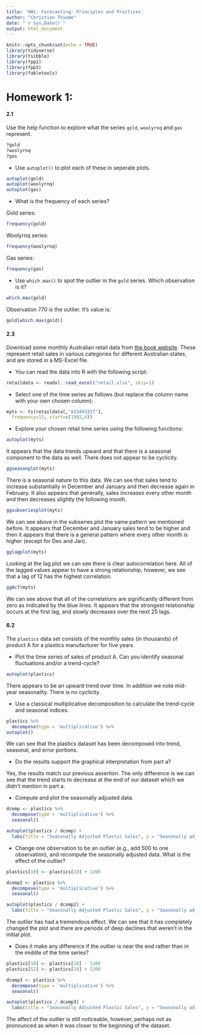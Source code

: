 ```yaml
---
title: 'HW1: Forecasting: Principles and Practices'
author: "Christian Thieme"
date: "`r Sys.Date()`"
output: html_document
---
```



```r
knitr::opts_chunk$set(echo = TRUE)
library(tidyverse)
library(tsibble)
library(fpp2)
library(fpp3)
library(fabletools)
```

# Homework 1: 

#### 2.1

Use the help function to explore what the series `gold`, `woolyrnq` and `gas` represent.

```r
?gold
?woolyrnq
?gas
```

* Use `autoplot()` to plot each of these in seperate plots. 

```r
autoplot(gold)
autoplot(woolyrnq)
autoplot(gas)
```
* What is the frequency of each series?  

Gold series: 

```r
frequency(gold)
```
Woolyrnq series: 

```r
frequency(woolyrnq)
```
Gas series: 

```r
frequency(gas)
```

* Use `which.max()` to spot the outlier in the `gold` series. Which observation is it? 

```r
which.max(gold)
```
Observation 770 is the outlier. It's value is: 

```r
gold[which.max(gold)]
```
#### 2.3

Download some monthly Australian retail data from [the book website](https://otexts.com/fpp2/extrafiles/retail.xlsx). These represent retail sales in various categories for different Australian states, and are stored in a MS-Excel file.

* You can read the data into R with the following script: 

```r
retaildata <- readxl::read_excel("retail.xlsx", skip=1)
```

* Select one of the time series as follows (but replace the column name with your own chosen column):

```r
myts <- ts(retaildata[,"A3349335T"],
  frequency=12, start=c(1982,4))
```

* Explore your chosen retail time series using the following functions:

```r
autoplot(myts)
```
It appears that the data trends upward and that there is a seasonal component to the data as well. There does not appear to be cyclicity.

```r
ggseasonplot(myts)
```
There is a seasonal nature to this data. We can see that sales tend to increase substantially in December and January and then decrease again in February. It also appears that generally, sales increases every other month and then decreases slightly the following month. 

```r
ggsubseriesplot(myts)
```
We can see above in the subseries plot the same pattern we mentioned before. It appears that December and January sales tend to be higher and then it appears that there is a general pattern where every other month is higher (except for Dec and Jan).

```r
gglagplot(myts)
```
Looking at the lag plot we can see there is clear autocorrelation here. All of the lagged values appear to have a strong relationship, however, we see that a lag of 12 has the highest correlation. 

```r
ggAcf(myts)
```
We can see above that all of the correlations are significantly different from zero as indicated by the blue lines. It appears that the strongest relationship occurs at the first lag, and slowly decreases over the next 25 lags. 

#### 6.2

The `plastics` data set consists of the monthly sales (in thousands) of product A for a plastics manufacturer for five years.

* Plot the time series of sales of product A. Can you identify seasonal fluctuations and/or a trend-cycle?

```r
autoplot(plastics)
```
There appears to be an upward trend over time. In addition we note mid-year seasonality. There is no cyclicity. 

* Use a classical multiplicative decomposition to calculate the trend-cycle and seasonal indices.

```r
plastics %>%
  decompose(type = 'multiplicative') %>%
autoplot()
```
We can see that the plastics dataset has been decomposed into trend, seasonal, and error portions. 

* Do the results support the graphical interpretation from part a?

Yes, the results match our previous assertion. The only difference is we can see that the trend starts to decrease at the end of our dataset which we didn't mention in part a. 

* Compute and plot the seasonally adjusted data.

```r
dcomp <- plastics %>%
  decompose(type = 'multiplicative') %>%
  seasonal()

autoplot(plastics / dcomp) + 
  labs(title = "Seasonally Adjusted Plastic Sales", y = "Seasonally adjusted Sales ($1Ks)")
```

* Change one observation to be an outlier (e.g., add 500 to one observation), and recompute the seasonally adjusted data. What is the effect of the outlier?

```r
plastics[10] <- plastics[10] + 1200

dcomp2 <- plastics %>%
  decompose(type = 'multiplicative') %>%
  seasonal()

autoplot(plastics / dcomp2) + 
  labs(title = "Seasonally Adjusted Plastic Sales", y = "Seasonally adjusted Sales ($1Ks)")

```
The outlier has had a tremendous effect. We can see that it has completely changed the plot and there are periods of deep declines that weren't in the initial plot. 

* Does it make any difference if the outlier is near the end rather than in the middle of the time series?

```r
plastics[10] <- plastics[10] - 1200
plastics[52] <- plastics[10] + 1200

dcomp3 <- plastics %>%
  decompose(type = 'multiplicative') %>%
  seasonal()

autoplot(plastics / dcomp3) + 
  labs(title = "Seasonally Adjusted Plastic Sales", y = "Seasonally adjusted Sales ($1Ks)")

```
The affect of the outlier is still noticeable, however, perhaps not as pronounced as when it was closer to the beginning of the dataset. 

